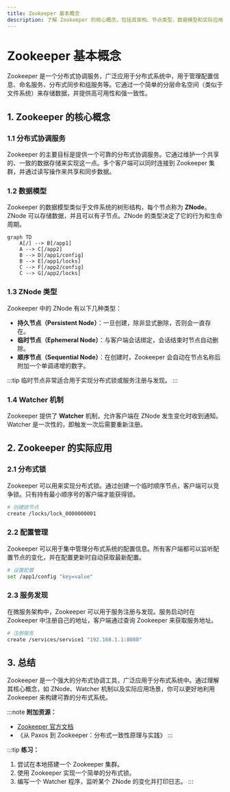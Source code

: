 ```yaml
---
title: Zookeeper 基本概念
description: 了解 Zookeeper 的核心概念，包括其架构、节点类型、数据模型和实际应用场景。适合初学者快速入门。
---
```


# Zookeeper 基本概念

Zookeeper 是一个分布式协调服务，广泛应用于分布式系统中，用于管理配置信息、命名服务、分布式同步和组服务等。它通过一个简单的分层命名空间（类似于文件系统）来存储数据，并提供高可用性和强一致性。

## 1. Zookeeper 的核心概念

### 1.1 分布式协调服务
Zookeeper 的主要目标是提供一个可靠的分布式协调服务。它通过维护一个共享的、一致的数据存储来实现这一点。多个客户端可以同时连接到 Zookeeper 集群，并通过读写操作来共享和同步数据。

### 1.2 数据模型
Zookeeper 的数据模型类似于文件系统的树形结构，每个节点称为 **ZNode**。ZNode 可以存储数据，并且可以有子节点。ZNode 的类型决定了它的行为和生命周期。

```mermaid
graph TD
    A[/] --> B[/app1]
    A --> C[/app2]
    B --> D[/app1/config]
    B --> E[/app1/locks]
    C --> F[/app2/config]
    C --> G[/app2/locks]
```

### 1.3 ZNode 类型
Zookeeper 中的 ZNode 有以下几种类型：

- **持久节点（Persistent Node）**：一旦创建，除非显式删除，否则会一直存在。
- **临时节点（Ephemeral Node）**：与客户端会话绑定，会话结束时节点自动删除。
- **顺序节点（Sequential Node）**：在创建时，Zookeeper 会自动在节点名称后附加一个单调递增的数字。

:::tip
临时节点非常适合用于实现分布式锁或服务注册与发现。
:::

### 1.4 Watcher 机制
Zookeeper 提供了 **Watcher** 机制，允许客户端在 ZNode 发生变化时收到通知。Watcher 是一次性的，即触发一次后需要重新注册。

## 2. Zookeeper 的实际应用

### 2.1 分布式锁
Zookeeper 可以用来实现分布式锁。通过创建一个临时顺序节点，客户端可以竞争锁。只有持有最小顺序号的客户端才能获得锁。

```bash
# 创建锁节点
create /locks/lock_0000000001
```

### 2.2 配置管理
Zookeeper 可以用于集中管理分布式系统的配置信息。所有客户端都可以监听配置节点的变化，并在配置更新时自动获取最新配置。

```bash
# 设置配置
set /app1/config "key=value"
```

### 2.3 服务发现
在微服务架构中，Zookeeper 可以用于服务注册与发现。服务启动时在 Zookeeper 中注册自己的地址，客户端通过查询 Zookeeper 来获取服务地址。

```bash
# 注册服务
create /services/service1 "192.168.1.1:8080"
```

## 3. 总结

Zookeeper 是一个强大的分布式协调工具，广泛应用于分布式系统中。通过理解其核心概念，如 ZNode、Watcher 机制以及实际应用场景，你可以更好地利用 Zookeeper 来构建可靠的分布式系统。

:::note
**附加资源：**
- [Zookeeper 官方文档](https://zookeeper.apache.org/doc/current/)
- 《从 Paxos 到 Zookeeper：分布式一致性原理与实践》
:::

:::tip
**练习：**
1. 尝试在本地搭建一个 Zookeeper 集群。
2. 使用 Zookeeper 实现一个简单的分布式锁。
3. 编写一个 Watcher 程序，监听某个 ZNode 的变化并打印日志。
:::